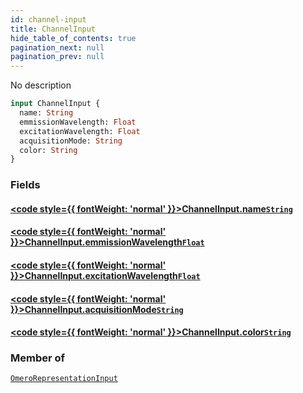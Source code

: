 ```yaml
---
id: channel-input
title: ChannelInput
hide_table_of_contents: true
pagination_next: null
pagination_prev: null
---
```








No description

```graphql
input ChannelInput {
  name: String
  emmissionWavelength: Float
  excitationWavelength: Float
  acquisitionMode: String
  color: String
}
```


### Fields

#### [<code style={{ fontWeight: 'normal' }}>ChannelInput.<b>name</b></code>](#)<Bullet />[`String`](/docs/schemas/mikro/scalars/string) <Badge class="secondary" text="scalar"/>
> 
> 

#### [<code style={{ fontWeight: 'normal' }}>ChannelInput.<b>emmissionWavelength</b></code>](#)<Bullet />[`Float`](/docs/schemas/mikro/scalars/float) <Badge class="secondary" text="scalar"/>
> 
> 

#### [<code style={{ fontWeight: 'normal' }}>ChannelInput.<b>excitationWavelength</b></code>](#)<Bullet />[`Float`](/docs/schemas/mikro/scalars/float) <Badge class="secondary" text="scalar"/>
> 
> 

#### [<code style={{ fontWeight: 'normal' }}>ChannelInput.<b>acquisitionMode</b></code>](#)<Bullet />[`String`](/docs/schemas/mikro/scalars/string) <Badge class="secondary" text="scalar"/>
> 
> 

#### [<code style={{ fontWeight: 'normal' }}>ChannelInput.<b>color</b></code>](#)<Bullet />[`String`](/docs/schemas/mikro/scalars/string) <Badge class="secondary" text="scalar"/>
> 
> 



### Member of

[`OmeroRepresentationInput`](/docs/schemas/mikro/inputs/omero-representation-input)  <Badge class="secondary" text="input"/>



